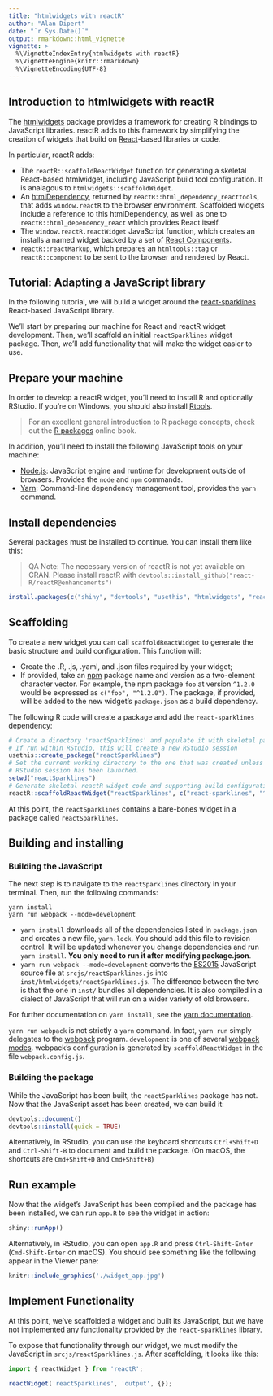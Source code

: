 ```yaml
---
title: "htmlwidgets with reactR"
author: "Alan Dipert"
date: "`r Sys.Date()`"
output: rmarkdown::html_vignette
vignette: >
  %\VignetteIndexEntry{htmlwidgets with reactR}
  %\VignetteEngine{knitr::rmarkdown}
  %\VignetteEncoding{UTF-8}
---
```


## Introduction to htmlwidgets with reactR

The [htmlwidgets](https://www.htmlwidgets.org) package provides a framework for creating R bindings to JavaScript libraries. reactR adds to this framework by simplifying the creation of widgets that build on [React](https://facebook.github.io/react/)-based libraries or code.

In particular, reactR adds:

* The `reactR::scaffoldReactWidget` function for generating a skeletal React-based htmlwidget, including JavaScript build tool configuration. It is analagous to `htmlwidgets::scaffoldWidget`.
* An [htmlDependency](https://shiny.rstudio.com/articles/packaging-javascript.html), returned by `reactR::html_dependency_reacttools`, that adds `window.reactR` to the browser environment. Scaffolded widgets include a reference to this htmlDependency, as well as one to `reactR::html_dependency_react` which provides React itself.
* The `window.reactR.reactWidget` JavaScript function, which creates an installs a named widget backed by a set of [React Components](https://reactjs.org/docs/react-component.html).
* `reactR::reactMarkup`, which prepares an `htmltools::tag` or `reactR::component` to be sent to the browser and rendered by React.

## Tutorial: Adapting a JavaScript library

In the following tutorial, we will build a widget around the [react-sparklines](https://reactjs.org/docs/react-component.html) React-based JavaScript library.

We'll start by preparing our machine for React and reactR widget development. Then, we'll scaffold an initial `reactSparklines` widget package. Then, we'll add functionality that will make the widget easier to use.

## Prepare your machine

In order to develop a reactR widget, you'll need to install R and optionally RStudio. If you're on Windows, you should also install [Rtools](https://cran.r-project.org/bin/windows/Rtools/).

> For an excellent general introduction to R package concepts, check out the [R packages](http://r-pkgs.had.co.nz/) online book.

In addition, you'll need to install the following JavaScript tools on your machine:

* [Node.js](https://nodejs.org): JavaScript engine and runtime for development outside of browsers. Provides the `node` and `npm` commands.
* [Yarn](https://yarnpkg.com/en/): Command-line dependency management tool, provides the `yarn` command.

## Install dependencies

Several packages must be installed to continue. You can install them like this:

> QA Note: The necessary version of reactR is not yet available on CRAN. Please install reactR with `devtools::install_github("react-R/reactR@enhancements")`

```r
install.packages(c("shiny", "devtools", "usethis", "htmlwidgets", "reactR"))
```

## Scaffolding

To create a new widget you can call `scaffoldReactWidget` to generate the basic structure and build configuration. This function will:

* Create the .R, .js, .yaml, and .json files required by your widget;
* If provided, take an [npm]() package name and version as a two-element character vector. For example, the npm package `foo` at version `^1.2.0` would be expressed as `c("foo", "^1.2.0")`. The package, if provided, will be added to the new widget's `package.json` as a build dependency.

The following R code will create a package and add the `react-sparklines` dependency:

```r
# Create a directory 'reactSparklines' and populate it with skeletal package
# If run within RStudio, this will create a new RStudio session
usethis::create_package("reactSparklines")
# Set the current working directory to the one that was created unless a new
# RStudio session has been launched.
setwd("reactSparklines")
# Generate skeletal reactR widget code and supporting build configuration
reactR::scaffoldReactWidget("reactSparklines", c("react-sparklines", "^1.7.0"))
```

At this point, the `reactSparklines` contains a bare-bones widget in a package called `reactSparklines`.

## Building and installing

### Building the JavaScript

The next step is to navigate to the `reactSparklines` directory in your terminal. Then, run the following commands:

```shell
yarn install
yarn run webpack --mode=development
```

* `yarn install` downloads all of the dependencies listed in `package.json` and creates a new file, `yarn.lock`. You should add this file to revision control. It will be updated whenever you change dependencies and run `yarn install`. **You only need to run it after modifying package.json**.
* `yarn run webpack --mode=development` converts the [ES2015](https://babeljs.io/docs/en/learn/) JavaScript source file at `srcjs/reactSparklines.js` into `inst/htmlwidgets/reactSparklines.js`. The difference between the two is that the one in `inst/` bundles all dependencies. It is also compiled in a dialect of JavaScript that will run on a wider variety of old browsers.

For further documentation on `yarn install`, see the [yarn documentation](https://yarnpkg.com/lang/en/docs/cli/install/).

`yarn run webpack` is not strictly a `yarn` command. In fact, `yarn run` simply delegates to the [webpack](https://webpack.js.org/) program. `development` is one of several [webpack modes](https://webpack.js.org/concepts/#mode). webpack's configuration is generated by `scaffoldReactWidget` in the file `webpack.config.js`.

### Building the package

While the JavaScript has been built, the `reactSparklines` package has not. Now that the JavaScript asset has been created, we can build it:

```r
devtools::document()
devtools::install(quick = TRUE)
```

Alternatively, in RStudio, you can use the keyboard shortcuts `Ctrl+Shift+D` and `Ctrl-Shift-B` to document and build the package. (On macOS, the shortcuts are `Cmd+Shift+D` and `Cmd+Shift+B`)

## Run example

Now that the widget's JavaScript has been compiled and the package has been installed, we can run `app.R` to see the widget in action:

```r
shiny::runApp()
```

Alternatively, in RStudio, you can open `app.R` and press `Ctrl-Shift-Enter` (`Cmd-Shift-Enter` on macOS). You should see something like the following appear in the Viewer pane:

```r
knitr::include_graphics('./widget_app.jpg')
```

## Implement Functionality

At this point, we've scaffolded a widget and built its JavaScript, but we have not implemented any functionality provided by the `react-sparklines` library.

To expose that functionality through our widget, we must modify the JavaScript in `srcjs/reactSparklines.js`. After scaffolding, it looks like this:

```js
import { reactWidget } from 'reactR';

reactWidget('reactSparklines', 'output', {});
```
